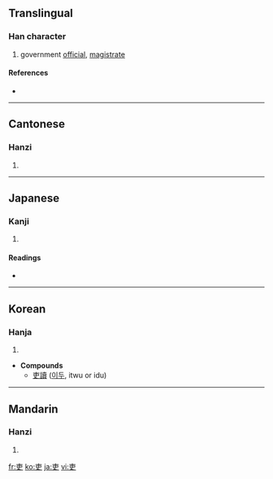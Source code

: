 {{see|吏}}
==Translingual==

===Han character===
{{Han char|rn=30|rad=口|as=03|sn=6|four=5000<sub>6</sub>|canj=十中大 (JLK)}}

# government [[official]], [[magistrate]]

====References====
* {{Han ref|kx=0176.020|dkj=03299|dj=0393.020|hdz=10018.030|uh=540F|ud=21519|bh=A64F|bd=42575}}

----

==Cantonese==

===Hanzi===
{{yue-hanzi|jyut=|y=lei6}}

# {{defn|Cantonese}}

----

==Japanese==

===Kanji===
{{ja-kanji|grade=c|rs=口03}}

# {{defn|Japanese}}

====Readings====
* {{ja-readings|on=[[り]] (ri)|kun=[[つかさ]] (tsukasa)}}

----

==Korean==

===Hanja===
{{ko-hanja|hangeul=[[리]]|rv=ri|mr=ri}}

# {{defn|Korean}}

* '''Compounds'''
** [[吏讀]] ([[이두]], itwu or idu)

----

==Mandarin==

===Hanzi===
{{cmn-hanzi|pin=[[lì]] ([[li4]])|wg=li<sup>4</sup>}}

# {{defn|Mandarin}}

[[fr:吏]]
[[ko:吏]]
[[ja:吏]]
[[vi:吏]]